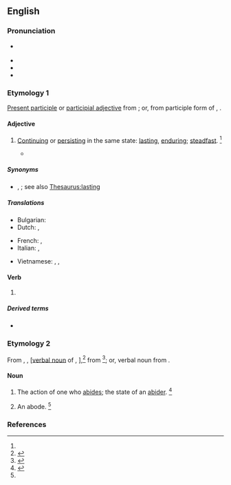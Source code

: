 ==English==

===Pronunciation===
* {{a|US}} {{IPA|en|/əˈbaɪ.dɪŋ/}}
* {{audio|en|LL-Q1860 (eng)-Vealhurl-abiding.wav|Audio (RP)}}
* {{audio|en|en-ca-abiding.ogg|Audio (CA)}}
* {{rhymes|en|aɪdɪŋ|s=3}}

===Etymology 1===
[[present participle|Present participle]] or [[participial adjective]] from {{affix|en|abide|pos1=verb|-ing}}; or, from {{inh|en|enm|-}} participle form of {{m|enm|abiden}}, {{m|enm|abyden||to abide}}.

====Adjective====
{{en-adj}}

# [[continue|Continuing]] or [[persist|persisting]] in the same state: [[lasting]], [[enduring]]; [[steadfast]]. {{defdate|First attested around 1350 to 1470.}}<ref name=SOED />
#: {{ux|en|an '''abiding''' belief}}
#: {{ux|en|a deep and '''abiding''' hatred of wealth}}
#* {{quote-journal|1=en|year=2019|author=Li Huang|author2=James Lambert|title=Another Arrow for the Quiver: A New Methodology for Multilingual Researchers|journal=Journal of Multilingual and Multicultural Development|doi=10.1080/01434632.2019.1596115|page=9|text=However, one '''abiding''' weakness with such data collection is that people’s beliefs about their speech habits may not necessarily tally with reality.}}

=====Synonyms=====
* {{l|en|diuturnal}}, {{l|en|prolonged}}; see also [[Thesaurus:lasting]]

=====Translations=====
{{trans-top|continue}}
* Bulgarian: {{t|bg|траен, постоянен}}
* Dutch: {{t+|nl|voortdurend}}, {{t+|nl|blijvend}}
{{trans-mid}}
* French: {{t+|fr|continuel}}, {{t+|fr|sempiternel}}
* Italian: {{t+|it|duraturo}}, {{t+|it|persistente}}
{{trans-bottom}}

{{checktrans-top}}
* Vietnamese: {{t-check|vi|không thay đổi}}, {{t+check|vi|vĩnh cửu}}, {{t-check|vi|tồn tại mãi mãi}}
{{trans-mid}}
{{trans-bottom}}

====Verb====
{{head|en|verb form}}

# {{present participle of|en|abide|nocat=1}}

=====Derived terms=====
{{der-top}}
* {{l|en|abiding-place}}
{{der-mid}}
{{der-bottom}}

===Etymology 2===
From {{inh|en|enm|abydynge}}, {{m|enm|abidynge}}, {{m|enm|abidinge|-inge}} <nowiki>[</nowiki>[[verbal noun]] of {{m|enm|abiden}}, {{m|enm|abyden||to abide}}],<ref>{{R:MED Online|abīding|ger|MED90|16 December 2019|date=2018}}</ref> from {{inh|en|ang|abīdung}}<ref>{{cite-book|en|first1=Francis Henry|last1=Stratmann|first2=Henry|last2=Bradley|title=A Middle-English Dictionary Containing Words Used by English Writers from the Twelfth to the Fifteenth Century|edition=new|city=Oxford|publisher=Clarendon Press|year=1891|entry=abīding, sb.|page=2|pageurl=https://hdl.handle.net/2027/hvd.32044100038934?urlappend=%3Bseq=30}}</ref>; or, verbal noun from {{affix|en|abide|pos1=verb|-ing}}.

====Noun====
{{en-noun}}

# The action of one who [[abide]]s; the state of an [[abider]]. {{defdate|First attested from around 1150 to 1350.}}<ref name=SOED>{{R:SOED5|page=4}} </ref>
# {{lb|en|obsolete}} An abode. {{defdate|First attested from around (1350 to 1470) until the early 17th century.}}<ref name=SOED/>

===References===
<references/>